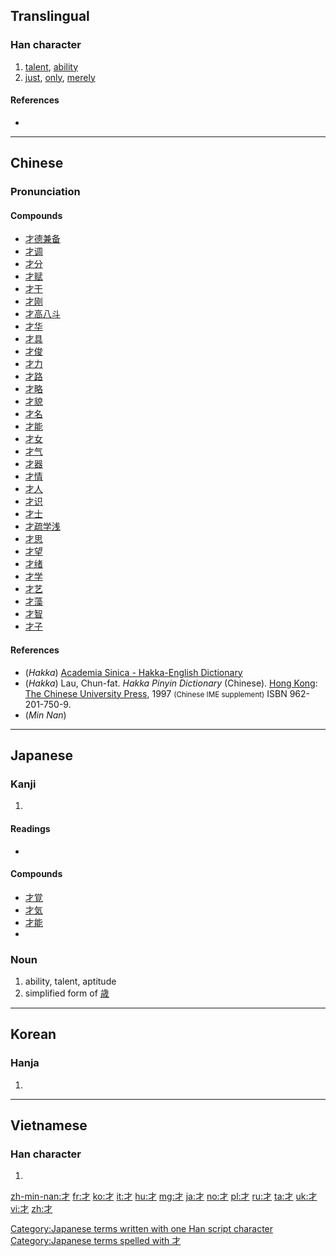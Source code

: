 {{also|扌|オ|孑}}

==Translingual==

===Han character===
{{Han char|rn=64|rad=手|as=00|sn=3|var=2|four=40200|canj=DH}}

# [[talent]], [[ability]]
# [[just]], [[only]], [[merely]]

====References====
* {{Han ref|kx=0416.300|dkj=11769|dj=0763.010|hdz=31824.020|uh=624D|ud=25165|bh=A47E|bd=42110}}

----

==Chinese==
{{zh-forms}}

===Pronunciation===
{{zh-pron
|m=cái
|c=coi4
|h=pfs=tshôi;hpy=coi2
|mn=châi/chhâi
|w=
|mc=y
|oc=y
|ma=zh-cái.ogg
|cat=n,adv
}}

====Compounds====
* [[才德兼备]]
* [[才调]]
* [[才分]]
* [[才赋]]
* [[才干]]
* [[才刚]]
* [[才高八斗]]
* [[才华]]
* [[才具]]
* [[才俊]]
* [[才力]]
* [[才路]]
* [[才略]]
* [[才貌]]
* [[才名]]
* [[才能]]
* [[才女]]
* [[才气]]
* [[才器]]
* [[才情]]
* [[才人]]
* [[才识]]
* [[才士]]
* [[才疏学浅]]
* [[才思]]
* [[才望]]
* [[才绪]]
* [[才学]]
* [[才艺]]
* [[才藻]]
* [[才智]]
* [[才子]]

====References====
*(''Hakka'') [http://minhakka.ling.sinica.edu.tw/bkg/hakyin/search.php?DETAIL=1&LIMIT=id=51170&dbname=su_tian_1&graph=2 Academia Sinica - Hakka-English Dictionary]
*(''Hakka'') Lau, Chun-fat. ''Hakka Pinyin Dictionary'' (Chinese). [[Hong Kong]]: [[w:Chinese University of Hong Kong|The Chinese University Press]], 1997 <small>(Chinese IME supplement)</small> ISBN 962-201-750-9.
*(''Min Nan'') {{thcwd|214}}

----

==Japanese==

===Kanji===
{{ja-kanji|grade=2|rs=手00}}

# {{defn|lang=ja|sort=手00}}

====Readings====
* {{ja-readings
|goon=[[ざい]] (zai) {{qualifier|non-[[w:Jōyō kanji|Jōyō]] reading}}
|kanon=[[さい]] (sai)
|kun=[[わずかに]] (wazukani), [[ざえ]] (zae)}}

====Compounds====
* [[才覚]]
* [[才気]]
* [[才能]]
* {{term|漫才||a style of [[w:double act|double act]] [[stand-up comedy]]|tr=まんざい, manzai|sc=Jpan|lang=ja}}

===Noun===
{{ja-noun|k|hira=さい|rom=sai}}

# ability, talent, aptitude
# simplified form of [[歳]]

[[Category:Japanese terms written with one Han script character]]
[[Category:Japanese terms spelled with 才]]

----

==Korean==

===Hanja===
{{ko-hanja|hangeul=[[재]]|eumhun=재주|rv=jae|mr=chae|y=cay}}

# {{defn|lang=ko|sort=手00}}

----

==Vietnamese==

===Han character===
{{vi-hantu|[[tài]]|rs=手00}}

# {{defn|lang=vi|sort=手00}}

[[zh-min-nan:才]]
[[fr:才]]
[[ko:才]]
[[it:才]]
[[hu:才]]
[[mg:才]]
[[ja:才]]
[[no:才]]
[[pl:才]]
[[ru:才]]
[[ta:才]]
[[uk:才]]
[[vi:才]]
[[zh:才]]
